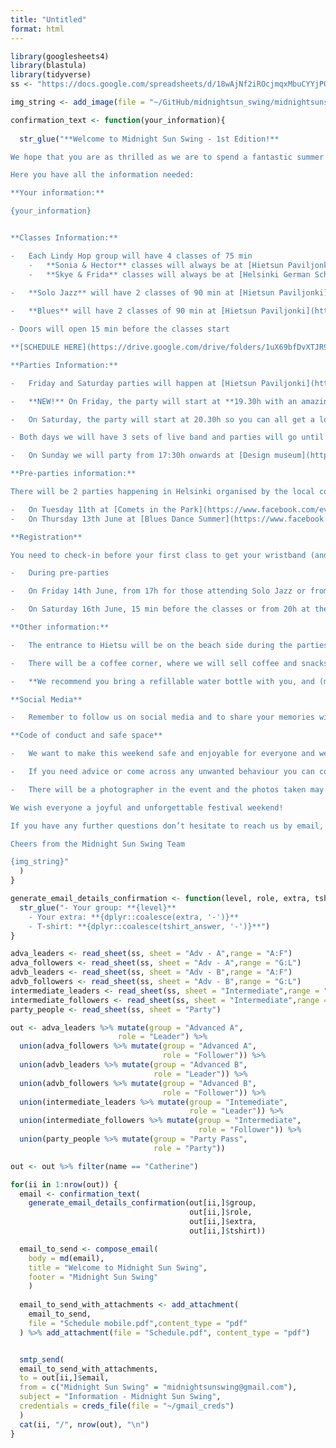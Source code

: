 ```yaml
---
title: "Untitled"
format: html
---
```



```r
library(googlesheets4)
library(blastula)
library(tidyverse)
ss <- "https://docs.google.com/spreadsheets/d/18wAjNf2iROcjmqxMbuCYYjPOIsXcY4FxOzKBwyR_ZqU/edit#gid=1969315070"
```

```r
img_string <- add_image(file = "~/GitHub/midnightsun_swing/midnightsunswing.jpeg")

confirmation_text <- function(your_information){
  
  str_glue("**Welcome to Midnight Sun Swing - 1st Edition!**

We hope that you are as thrilled as we are to spend a fantastic summer weekend in Helsinki with a lot of classes and two nights of non-stop dancing! 

Here you have all the information needed:

**Your information:**

{your_information}


**Classes Information:**

-   Each Lindy Hop group will have 4 classes of 75 min
    -   **Sonia & Hector** classes will always be at [Hietsun Paviljonki](https://maps.app.goo.gl/bxYwcnodgNHN8E6W7)
    -   **Skye & Frida** classes will always be at [Helsinki German School](https://maps.app.goo.gl/mKZVPrhF6hZWwYhk7)
    
-   **Solo Jazz** will have 2 classes of 90 min at [Hietsun Paviljonki](https://maps.app.goo.gl/bxYwcnodgNHN8E6W7)

-   **Blues** will have 2 classes of 90 min at [Hietsun Paviljonki](https://maps.app.goo.gl/bxYwcnodgNHN8E6W7)

- Doors will open 15 min before the classes start

**[SCHEDULE HERE](https://drive.google.com/drive/folders/1uX69bfDvXTJR9_LCQ0VOpHnrTf_yqSyd)**

**Parties Information:**

-   Friday and Saturday parties will happen at [Hietsun Paviljonki](https://maps.app.goo.gl/bxYwcnodgNHN8E6W7)

-   **NEW!** On Friday, the party will start at **19.30h with an amazing open class to all participants by Skye and Frida**, where we will get to watch and dance to an old clip selected by them.

-   On Saturday, the party will start at 20.30h so you can all get a longer rest after classes ;)

- Both days we will have 3 sets of live band and parties will go until 1.30h, doors will open 30 min before the party starts

-   On Sunday we will party from 17:30h onwards at [Design museum](https://maps.app.goo.gl/BeeFZA7PVijCzVah8), open to everyone

**Pre-parties information:**

There will be 2 parties happening in Helsinki organised by the local communities where you will be able to find us

-   On Tuesday 11th at [Comets in the Park](https://www.facebook.com/events/426613396824605/426613400157938/?acontext=%7B%22event_action_history%22%3A%5B%7B%22surface%22%3A%22home%22%7D%2C%7B%22mechanism%22%3A%22surface%22%2C%22surface%22%3A%22permalink%22%7D%5D%2C%22ref_notif_type%22%3Anull%7D)
-   On Thursday 13th June at [Blues Dance Summer](https://www.facebook.com/events/1186017119239604)

**Registration**

You need to check-in before your first class to get your wristband (and a T-shirt if you ordered one). It can be done:

-   During pre-parties

-   On Friday 14th June, from 17h for those attending Solo Jazz or from 19h for those attending the open class.

-   On Saturday 16th June, 15 min before the classes or from 20h at the party venue

**Other information:**

-   The entrance to Hietsu will be on the beach side during the parties

-   There will be a coffee corner, where we will sell coffee and snacks, but you are allowed to bring your own!

-   **We recommend you bring a refillable water bottle with you, and (maybe) swimsuit and towel for the #midnightsunswim**

**Social Media**

-   Remember to follow us on social media and to share your memories with us! [@midnightsunswing](https://www.instagram.com/midnightsun_swing/)

**Code of conduct and safe space**

-   We want to make this weekend safe and enjoyable for everyone and we expect that you will follow the [code of conduct](https://www.midnightsunswing.fi/code-of-conduct/) of our Helsinki scene and act respectfully to everyone

-   If you need advice or come across any unwanted behaviour you can contact any of the organisers personally or via [email](midnightsunswing@gmail.com) or call our safe space person April Karkulahti (+358505231534)

-   There will be a photographer in the event and the photos taken may be published on our social media and used to promote our future events. If you do not wish to appear in any of the photos please let us know during the weekend

We wish everyone a joyful and unforgettable festival weekend!

If you have any further questions don’t hesitate to reach us by email, Facebook or Instagram.

Cheers from the Midnight Sun Swing Team

{img_string}"
  )
}

generate_email_details_confirmation <- function(level, role, extra, tshirt_answer) {
  str_glue("- Your group: **{level}**
    - Your extra: **{dplyr::coalesce(extra, '-')}**
    - T-shirt: **{dplyr::coalesce(tshirt_answer, '-')}**")
}
```


```r
adva_leaders <- read_sheet(ss, sheet = "Adv - A",range = "A:F")
adva_followers <- read_sheet(ss, sheet = "Adv - A",range = "G:L")
advb_leaders <- read_sheet(ss, sheet = "Adv - B",range = "A:F")
advb_followers <- read_sheet(ss, sheet = "Adv - B",range = "G:L")
intermediate_leaders <- read_sheet(ss, sheet = "Intermediate",range = "A:F")
intermediate_followers <- read_sheet(ss, sheet = "Intermediate",range = "G:L")
party_people <- read_sheet(ss, sheet = "Party")

out <- adva_leaders %>% mutate(group = "Advanced A",
                        role = "Leader") %>% 
  union(adva_followers %>% mutate(group = "Advanced A",
                                  role = "Follower")) %>% 
  union(advb_leaders %>% mutate(group = "Advanced B",
                                role = "Leader")) %>% 
  union(advb_followers %>% mutate(group = "Advanced B",
                                  role = "Follower")) %>% 
  union(intermediate_leaders %>% mutate(group = "Intemediate",
                                        role = "Leader")) %>% 
  union(intermediate_followers %>% mutate(group = "Intermediate",
                                          role = "Follower")) %>% 
  union(party_people %>% mutate(group = "Party Pass",
                                role = "Party"))
```


```r
out <- out %>% filter(name == "Catherine")

for(ii in 1:nrow(out)) {
  email <- confirmation_text(
    generate_email_details_confirmation(out[ii,]$group,  
                                        out[ii,]$role, 
                                        out[ii,]$extra, 
                                        out[ii,]$tshirt))

  email_to_send <- compose_email(
    body = md(email),
    title = "Welcome to Midnight Sun Swing",
    footer = "Midnight Sun Swing"
    )
  
  email_to_send_with_attachments <- add_attachment(
    email_to_send,
    file = "Schedule mobile.pdf",content_type = "pdf"
  ) %>% add_attachment(file = "Schedule.pdf", content_type = "pdf")


  smtp_send(
  email_to_send_with_attachments,
  to = out[ii,]$email,
  from = c("Midnight Sun Swing" = "midnightsunswing@gmail.com"),
  subject = "Information - Midnight Sun Swing",
  credentials = creds_file(file = "~/gmail_creds")
  )
  cat(ii, "/", nrow(out), "\n")
}

```

